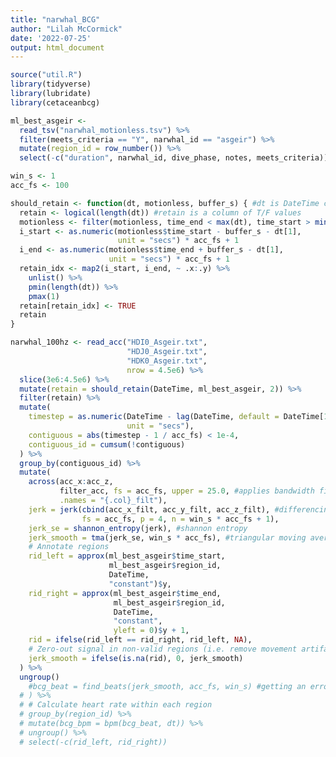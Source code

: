 ```yaml
---
title: "narwhal_BCG"
author: "Lilah McCormick"
date: '2022-07-25'
output: html_document
---
```

```r
source("util.R")
library(tidyverse)
library(lubridate)
library(cetaceanbcg)
```

```r
ml_best_asgeir <- 
  read_tsv("narwhal_motionless.tsv") %>% 
  filter(meets_criteria == "Y", narwhal_id == "asgeir") %>% 
  mutate(region_id = row_number()) %>% 
  select(-c("duration", narwhal_id, dive_phase, notes, meets_criteria))
```


```r
win_s <- 1
acc_fs <- 100

should_retain <- function(dt, motionless, buffer_s) { #dt is DateTime col of acc data
  retain <- logical(length(dt)) #retain is a column of T/F values 
  motionless <- filter(motionless, time_end < max(dt), time_start > min(dt))
  i_start <- as.numeric(motionless$time_start - buffer_s - dt[1],
                        unit = "secs") * acc_fs + 1
  i_end <- as.numeric(motionless$time_end + buffer_s - dt[1],
                      unit = "secs") * acc_fs + 1
  retain_idx <- map2(i_start, i_end, ~ .x:.y) %>% 
    unlist() %>% 
    pmin(length(dt)) %>% 
    pmax(1)
  retain[retain_idx] <- TRUE
  retain
}

narwhal_100hz <- read_acc("HDI0_Asgeir.txt", 
                          "HDJ0_Asgeir.txt", 
                          "HDK0_Asgeir.txt", 
                          nrow = 4.5e6) %>% 
  slice(3e6:4.5e6) %>% 
  mutate(retain = should_retain(DateTime, ml_best_asgeir, 2)) %>% 
  filter(retain) %>% 
  mutate(
    timestep = as.numeric(DateTime - lag(DateTime, default = DateTime[1] - acc_fs * 2), 
                          unit = "secs"),
    contiguous = abs(timestep - 1 / acc_fs) < 1e-4,
    contiguous_id = cumsum(!contiguous)
  ) %>% 
  group_by(contiguous_id) %>% 
  mutate(
    across(acc_x:acc_z, 
           filter_acc, fs = acc_fs, upper = 25.0, #applies bandwidth filter
           .names = "{.col}_filt"),
    jerk = jerk(cbind(acc_x_filt, acc_y_filt, acc_z_filt), #differencing
                fs = acc_fs, p = 4, n = win_s * acc_fs + 1),
    jerk_se = shannon_entropy(jerk), #shannon entropy
    jerk_smooth = tma(jerk_se, win_s * acc_fs), #triangular moving average - why do I have lots of NA values?
    # Annotate regions
    rid_left = approx(ml_best_asgeir$time_start, 
                      ml_best_asgeir$region_id, 
                      DateTime, 
                      "constant")$y,
    rid_right = approx(ml_best_asgeir$time_end, 
                       ml_best_asgeir$region_id, 
                       DateTime, 
                       "constant", 
                       yleft = 0)$y + 1,
    rid = ifelse(rid_left == rid_right, rid_left, NA),
    # Zero-out signal in non-valid regions (i.e. remove movement artifacts)
    jerk_smooth = ifelse(is.na(rid), 0, jerk_smooth)
  ) %>% 
  ungroup()
    #bcg_beat = find_beats(jerk_smooth, acc_fs, win_s) #getting an error here 
  # ) %>% 
  # # Calculate heart rate within each region
  # group_by(region_id) %>% 
  # mutate(bcg_bpm = bpm(bcg_beat, dt)) %>% 
  # ungroup() %>% 
  # select(-c(rid_left, rid_right))
```